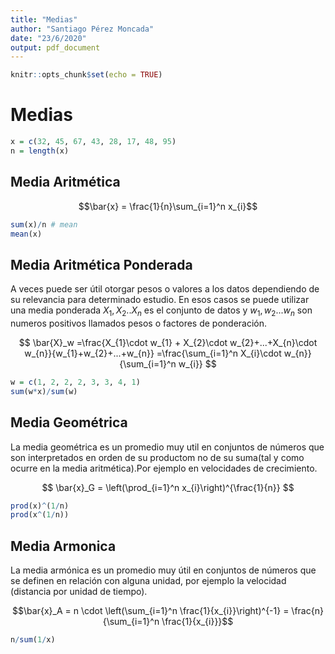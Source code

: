 ```yaml
---
title: "Medias"
author: "Santiago Pérez Moncada"
date: "23/6/2020"
output: pdf_document
---
```


```r
knitr::opts_chunk$set(echo = TRUE)
```

# Medias

```r
x = c(32, 45, 67, 43, 28, 17, 48, 95)
n = length(x)
```

## Media Aritmética

$$\bar{x} = \frac{1}{n}\sum_{i=1}^n x_{i}$$
```r
sum(x)/n # mean
mean(x)
```

## Media Aritmética Ponderada

A veces puede ser útil otorgar pesos o valores a los datos dependiendo de su relevancia para determinado estudio. En esos casos se puede utilizar una media ponderada $X_{1},X_{2}..X_{n}$ es el conjunto de datos y $w_{1},w_{2}...w_{n}$ son numeros positivos llamados pesos o factores de ponderación.

$$
\bar{X}_w =\frac{X_{1}\cdot w_{1} + X_{2}\cdot w_{2}+...+X_{n}\cdot w_{n}}{w_{1}+w_{2}+...+w_{n}} =\frac{\sum_{i=1}^n X_{i}\cdot w_{n}}{\sum_{i=1}^n w_{i}}
$$

```r
w = c(1, 2, 2, 2, 3, 3, 4, 1)
sum(w*x)/sum(w)
```

## Media Geométrica

La media geométrica es un promedio muy util en conjuntos de números que son interpretados en orden de su productom no de su suma(tal y como ocurre en la media aritmética).Por ejemplo en velocidades de crecimiento.

$$
\bar{x}_G = \left(\prod_{i=1}^n x_{i}\right)^{\frac{1}{n}}
$$

```r
prod(x)^(1/n)
prod(x^(1/n))
```

## Media Armonica

La media armónica es un promedio muy útil en conjuntos de números que se definen en relación con alguna unidad, por ejemplo la velocidad (distancia por unidad de tiempo).

$$\bar{x}_A = n \cdot \left(\sum_{i=1}^n \frac{1}{x_{i}}\right)^{-1} = \frac{n}{\sum_{i=1}^n \frac{1}{x_{i}}}$$

```r
n/sum(1/x)
```









